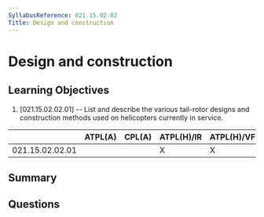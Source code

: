 ```yaml
---
SyllabusReference: 021.15.02.02
Title: Design and construction
---
```


# Design and construction

## Learning Objectives

1. [021.15.02.02.01] -- List and describe the various tail-rotor designs and
   construction methods used on helicopters currently in service.

|                 | ATPL(A) | CPL(A) | ATPL(H)/IR | ATPL(H)/VFR | CPL(H) | IR  | CBIR(A) |
| --------------- | ------- | ------ | ---------- | ----------- | ------ | --- | ------- |
| 021.15.02.02.01 |         |        | X          | X           | X      |     |         |

## Summary

## Questions
